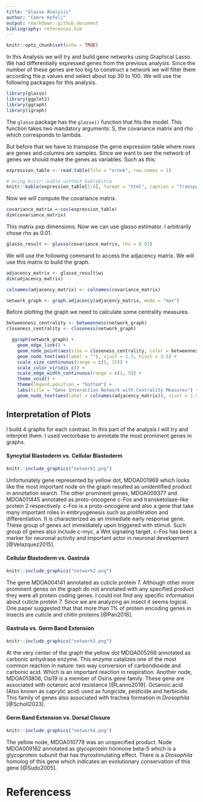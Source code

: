 ---
title: "Glasso Analysis"
author: "Cemre Kefeli"
output: rmarkdown::github_document
bibliography: references.bib
---

```{r setup, include=FALSE}
knitr::opts_chunk$set(echo = TRUE)
```


In this Analysis we will try and build gene networks using Graphical Lasso. We had differentially expressed genes from the previous analysis. Since the number of these genes are too big to construct a network we will filter them according the p values end select about top 30 to 100. We will use the following packages for this analysis.

```{r, message=FALSE}
library(glasso)
library(ggplot2)
library(ggraph)
library(igraph)
```

The `glasso` package has the `glasso()` function that fits the model. This function takes two mandatory arguments: S, the covariance matrix and rho which corresponds to lambda.

But before that we have to transpose the gene expression table where rows are genes and columns are samples. Since we want to see the network of genes we should make the genes as variables. Such as this:


```{r, echo=FALSE}
expression_table <- read.table(file = "ornek", row.names = 1)

# Using knitr::kable without kableExtra
knitr::kable(expression_table[1:6], format = "html", caption = "Transposed gene expression data")

```

Now we will compute the covariance matrix.

```{r}
covariance_matrix <-cov(expression_table)
dim(covariance_matrix)
```

This matrix pxp dimensions. Now we can use glasso estimator. I arbitrarily chose rho as 0.01.
```{r}
glasso_result <- glasso(covariance_matrix, rho = 0.01)
```

We will use the following command to access the adjacency matrix. We will use this matrix to build the graph.

```{r}
adjacency_matrix <- glasso_result$wi
dim(adjacency_matrix)
```
```{r, echo=FALSE}
colnames(adjacency_matrix) <- colnames(covariance_matrix)
```



```{r}
network_graph <- graph.adjacency(adjacency_matrix, mode = "max")
```


Before plotting the graph we need to calculate some centrality measures.

```{r}
betweenness_centrality <- betweenness(network_graph)
closeness_centrality <- closeness(network_graph)
```

```{r, warning=FALSE, message=FALSE}
  ggraph(network_graph) +
    geom_edge_link() +
    geom_node_point(aes(size = closeness_centrality, color = betweenness_centrality), alpha = 0.7) +
    geom_node_text(aes(label = ""), vjust = 1.5, hjust = 1.5) +
    scale_size_continuous(range = c(5, 15)) +
    scale_color_viridis_c() +
    scale_edge_width_continuous(range = c(1, 5)) +
    theme_void() +
    theme(legend.position = "bottom") +
    labs(title = "Gene Interaction Network with Centrality Measures") + 
    geom_node_text(aes(label = colnames(adjacency_matrix)), vjust = 1.5)
```

## Interpretation of Plots

I build 4 graphs for each contrast. In this part of the analysis I will try and interpret them. I used vectorbase to annotate the most prominent genes in graphs.

#### Syncytial Blastoderm vs. Cellular Blastoderm

```{r, echo=FALSE}
knitr::include_graphics("network1.png")
```

Unfortunately gene represented by yellow dot, MDOA001969 which looks like the most important node on the graph resulted as unidentified product in annotation search. The other prominent genes, MDOA009377 and MDOA011445 annotated as proto-oncogene c-Fos and transketolase-like protein 2 respectively. c-Fos is a proto-oncogene and also a gene that take many important roles in embryogenesis such as proliferation and differentiation. It is characterized as an immediate early response gene. These group of genes act immediately upon triggered with stimuli. Such group of genes also include c-myc, a Wnt signaling target. c-Fos has been a marker for neuronal activity and important actor in neuronal development [@Velazquez2015].

#### Cellular Blastoderm vs. Gastrula

```{r, echo=FALSE}
knitr::include_graphics("network2.png")
```

The gene MDOA004141 annotated as cuticle protein 7. Although other more prominent genes on the graph do not annotated with any specified product they were all protein coding genes. I could not find any specific information about cuticle protein 7. Since we are analyzing an insect it seems logical. One paper suggested that that more than 1% of protein encoding genes in insects are cuticle and chitin proteins [@Pan2018].

#### Gastrula vs. Germ Band Extension

```{r, echo=FALSE}
knitr::include_graphics("network3.png")
```

At the very center of the graph the yellow dot MDOA005266 annotated as carbonic anhydrase enzyme. This enzyme catalizes one of the most common reaction in nature: two way conversion of carbondioxide and carbonic acid. Which is an important reaction in respiration. Another node, MDOA013806, Osi19 is a member of Osiris gene family. These gene are associated with octanoic acid resistance [@Lanno2019]. Octanoic acid (Also known as caprylic acid) used as fungicide, pesticide and herbicide. This family of genes also associated with trachea formation in _Drosophila_ [@Scholl2023].

#### Germ Band Extension vs. Dorsal Closure

```{r, echo=FALSE}
knitr::include_graphics("network4.png")
```



The yellow node, MDOA010779 was an unspecified product. Node MDOA009182 annotated as glycoprotein hormone beta-5 which is a glycoprotein subunit that has thyrostimulating effect. There is a _Drosophila_ homolog of this gene which indicates an evolutionary conservation of this gene [@Sudo2005].




# Referencess